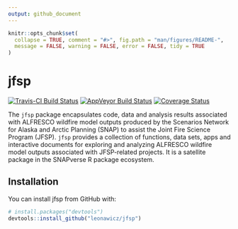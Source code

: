 ```yaml
---
output: github_document
---
```


<!-- README.md is generated from README.Rmd. Please edit that file -->

```r
knitr::opts_chunk$set(
  collapse = TRUE, comment = "#>", fig.path = "man/figures/README-",
  message = FALSE, warning = FALSE, error = FALSE, tidy = TRUE
)
```

# jfsp

[![Travis-CI Build Status](https://travis-ci.org/leonawicz/jfsp.svg?branch=master)](https://travis-ci.org/leonawicz/jfsp)
[![AppVeyor Build Status](https://ci.appveyor.com/api/projects/status/github/leonawicz/jfsp?branch=master&svg=true)](https://ci.appveyor.com/project/leonawicz/jfsp)
[![Coverage Status](https://img.shields.io/codecov/c/github/leonawicz/jfsp/master.svg)](https://codecov.io/github/leonawicz/jfsp?branch=master)

The `jfsp` package encapsulates code, data and analysis results associated with ALFRESCO wildfire model outputs produced by the Scenarios Network for Alaska and Arctic Planning (SNAP) to assist the Joint Fire Science Program (JFSP). `jfsp` provides a collection of functions, data sets, apps and interactive documents for exploring and analyzing ALFRESCO wildfire model outputs associated with JFSP-related projects. It is a satellite package in the SNAPverse R package ecosystem.

## Installation

You can install jfsp from GitHub with:

```r
# install.packages("devtools")
devtools::install_github("leonawicz/jfsp")
```
